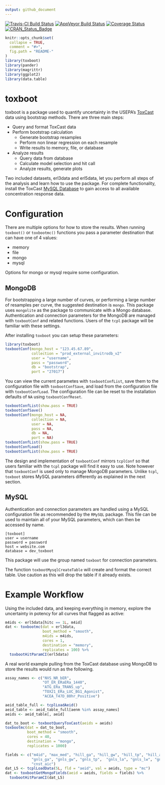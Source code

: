 ```yaml
---
output: github_document
---
```


<!-- README.md is generated from README.Rmd. Please edit that file -->

[![Travis-CI Build Status](https://travis-ci.org/ericwatt/toxboot.svg?branch=master)](https://travis-ci.org/ericwatt/toxboot)
[![AppVeyor Build Status](https://ci.appveyor.com/api/projects/status/github/ericwatt/toxboot?branch=master&svg=true)](https://ci.appveyor.com/project/ericwatt/toxboot)
[![Coverage Status](https://codecov.io/gh/ericwatt/toxboot/graph/badge.svg)](https://codecov.io/github/ericwatt/toxboot?branch=master)
[![CRAN_Status_Badge](https://www.r-pkg.org/badges/version/toxboot)](https://cran.r-project.org/package=toxboot)

```r
knitr::opts_chunk$set(
  collapse = TRUE,
  comment = "#>",
  fig.path = "README-"
)
library(toxboot)
library(pander)
library(magrittr)
library(ggplot2)
library(data.table)
```

# toxboot

toxboot is a package used to quantify uncertainty in the USEPA's [ToxCast](https://www.epa.gov/chemical-research/toxicity-forecaster-toxcasttm-data) data using bootstrap methods. 
There are three main steps:

* Query and format ToxCast data
* Perform bootstrap calculation
    + Generate bootstrap resamples
    + Perform non linear regression on each resample
    + Write results to memory, file, or database
* Analyze results
    + Query data from database
    + Calculate model selection and hit call
    + Analyze results, generate plots
    
Two included datasets, erl3data and erl5data, let you perform all steps of the analysis and learn how to use the package. 
For complete functionality, install the ToxCast [MySQL Database](ftp://newftp.epa.gov/comptox/High_Throughput_Screening_Data/MySQL_Data) to gain access to all available concentration response data.

# Configuration

There are multiple options for how to store the results. When running `toxboot()` or `toxbootmc()` functions you pass a parameter destination that can have one of 4 values:

* memory
* file
* mongo
* mysql

Options for mongo or mysql require some configuration.

## MongoDB

For bootstrapping a large number of curves, or performing a large number of resamples per curve, the suggested destination is `mongo`. 
This package uses `mongolite` as the package to communicate with a Mongo database. 
Authentication and connection parameters for the MongoDB are managed with `toxbootConf` and related functions. 
Users of the `tcpl` package will be familiar with these settings.

After installing `toxboot` you can setup these parameters:

```r
library(toxboot)
toxbootConf(mongo_host = "123.45.67.89",
            collection = "prod_external_invitrodb_v2"
            user = "username",
            pass = "password",
            db = "bootstrap",
            port = "27017")
```

You can view the current parametes with `toxbootConfList`, save them to the configuration file with `toxbootConfSave`, and load from the configuration file with `toxbootConfLoad`. 
The configuration file can be reset to the installation defaults of `NA` using `toxbootConfReset`.

```r
toxbootConfList(show.pass = TRUE)
toxbootConfSave()
toxbootConf(mongo_host = NA, 
            collection = NA, 
            user = NA, 
            pass = NA, 
            db = NA,
            port = NA)
toxbootConfList(show.pass = TRUE)
toxbootConfLoad()
toxbootConfList(show.pass = TRUE)
```

The design and implementation of `toxbootConf` mirrors `tcplConf` so that users familiar with the `tcpl` package will find it easy to use. 
Note however that `toxbootConf` is used only to manage MongoDB parameters. 
Unlike `tcpl`, `toxboot` stores MySQL parameters differently as explained in the next section.

## MySQL

Authentication and connection parameters are handled using a MySQL configuration file as recommended by the `RMySQL` package. 
This file can be used to maintain all of your MySQL parameters, which can then be accessed by name.

```
[toxboot]
user = username
password = password
host = website.com
database = dev_toxboot
```

This package will use the group named `toxboot` for connection parameters.

The function `toxbootMysqlCreateTable` will create and format the correct table.
Use caution as this will drop the table if it already exists.

# Example Workflow

Using the included data, and keeping everything in memory, explore the uncertainty in potency for all curves that flagged as active:

```r
m4ids <- erl5data[hitc == 1L, m4id]
dat <- toxbootmc(dat = erl3data, 
                 boot_method = "smooth",
                 m4ids = m4ids,
                 cores = 1, 
                 destination = "memory", 
                 replicates = 100) %>%
  toxbootHitParamCI(erl5data)
```

A real world example pulling from the ToxCast database using MongoDB to store the results would run as the following.

```r
assay_names <- c("NVS_NR_bER",
                 "OT_ER_ERaERa_1440",
                 "ATG_ERa_TRANS_up",
                 "TOX21_ERa_LUC_BG1_Agonist",
                 "ACEA_T47D_80hr_Positive")

aeid_table_full <- tcplLoadAeid()
aeid_table <- aeid_table_full[aenm %in% assay_names]
aeids <- aeid_table[, aeid]

dat_to_boot <- toxbootQueryToxCast(aeids = aeids)
toxbootmc(dat = dat_to_boot, 
          boot_method = "smooth",
          cores = 40, 
          destination = "mongo", 
          replicates = 1000) 

fields <- c("m4id", "max_med", "hill_ga", "hill_gw", "hill_tp", "hill_aic", 
            "gnls_ga", "gnls_gw", "gnls_tp",  "gnls_la", "gnls_lw", "gnls_aic", 
            "cnst_aic")
dat_L5 <- tcplLoadData(5L, fld = "aeid", val = aeids, type = "mc")
dat <- toxbootGetMongoFields(aeid = aeids, fields = fields) %>%
  toxbootHitParamCI(dat_L5)
```
